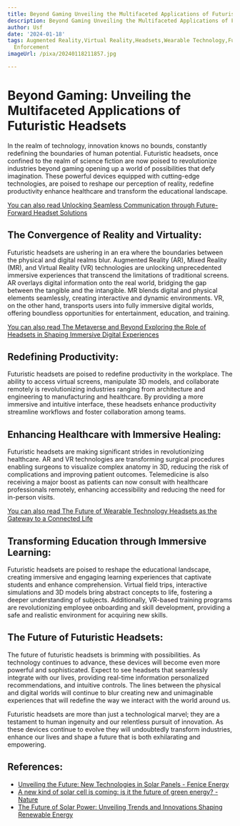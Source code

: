 ```yaml
---
title: Beyond Gaming Unveiling the Multifaceted Applications of Futuristic Headsets
description: Beyond Gaming Unveiling the Multifaceted Applications of Futuristic Headsets
author: Usf
date: '2024-01-18'
tags: Augmented Reality,Virtual Reality,Headsets,Wearable Technology,Futuristic Devices,Gaming,Entertainment,Education,Healthcare,Training,Communication,Military,Law
  Enforcement
imageUrl: /pixa/20240118211857.jpg

---
```

# Beyond Gaming: Unveiling the Multifaceted  Applications of Futuristic Headsets

In the realm of technology, innovation knows no bounds,  constantly redefining the boundaries of human potential. Futuristic headsets, once confined  to the  realm of science fiction are now poised to revolutionize industries beyond gaming opening up a  world of  possibilities that  defy imagination. These powerful devices equipped with cutting-edge technologies, are poised to reshape our  perception of reality, redefine productivity enhance healthcare  and transform  the educational landscape.

[You can also read Unlocking Seamless Communication through Future-Forward Headset Solutions](Unlocking%20Seamless%20Communication%20through%20Future-Forward%20Headset%20Solutions)


## The Convergence of Reality and Virtuality:

Futuristic headsets are ushering in an era where the boundaries between the physical and digital realms blur. Augmented Reality  (AR), Mixed Reality (MR),  and Virtual Reality (VR) technologies are unlocking unprecedented immersive experiences that transcend the limitations of traditional screens. AR overlays digital information  onto the real world, bridging the  gap between the tangible and the intangible. MR blends  digital and physical elements seamlessly, creating interactive and dynamic environments. VR, on the other hand, transports users into fully immersive digital  worlds, offering boundless opportunities for  entertainment, education, and training.

[You can also read The Metaverse and Beyond Exploring the  Role of Headsets  in Shaping Immersive  Digital Experiences](The%20Metaverse%20and%20Beyond%20Exploring%20the%20Role%20of%20Headsets%20in%20Shaping%20Immersive%20Digital%20Experiences)


## Redefining  Productivity:

Futuristic headsets are poised to redefine  productivity in the workplace. The ability to access virtual screens, manipulate 3D models, and collaborate remotely is revolutionizing industries ranging from architecture  and engineering to manufacturing and healthcare. By providing a  more immersive and intuitive interface, these headsets enhance productivity  streamline workflows and foster collaboration among teams.

## Enhancing Healthcare with Immersive Healing:

Futuristic headsets are making significant strides in revolutionizing healthcare. AR and VR technologies are transforming surgical procedures enabling surgeons to visualize complex anatomy in 3D, reducing the risk of  complications and improving patient outcomes. Telemedicine is also receiving a major boost  as patients can now consult with healthcare professionals remotely, enhancing accessibility and  reducing the need for in-person visits.

[You can also read The  Future of  Wearable Technology  Headsets as the  Gateway to a Connected Life](The%20Future%20of%20Wearable%20Technology%20Headsets%20as%20the%20Gateway%20to%20a%20Connected%20Life)


## Transforming Education through Immersive Learning:

Futuristic headsets are poised to reshape the educational landscape, creating immersive and engaging learning experiences  that captivate students and enhance comprehension.  Virtual field trips, interactive simulations and 3D models bring abstract concepts to life,  fostering a deeper understanding of  subjects. Additionally, VR-based training programs are revolutionizing employee onboarding and skill development, providing a safe and realistic environment for acquiring new skills.

## The Future of Futuristic Headsets:

The future of futuristic  headsets is brimming with possibilities. As technology  continues to advance,  these devices will become even more powerful and  sophisticated. Expect to see headsets that seamlessly  integrate with our lives, providing  real-time information personalized recommendations, and intuitive controls.  The lines  between the physical and digital worlds will continue to  blur creating new and unimaginable experiences that will redefine the way we interact with the world around  us.

Futuristic headsets are more than just a technological marvel; they  are a  testament to human ingenuity  and our relentless pursuit  of innovation. As these devices continue to evolve they will undoubtedly transform industries, enhance our lives and shape a future that is  both exhilarating and empowering.

## References:
- [Unveiling the Future: New Technologies in Solar Panels - Fenice Energy](https://feniceenergy.com/unveiling-the-future-new-technologies-in-solar-panels/)
- [A new kind of solar cell is coming: is it the future of green energy? - Nature](https://www.nature.com/articles/d41586-023-03714-y)
- [The Future of Solar Power: Unveiling Trends and Innovations Shaping Renewable Energy](https://solarlink.com.pk/the-future-of-solar-power-unveiling-trends-and-innovations-shaping-renewable-energy/)
